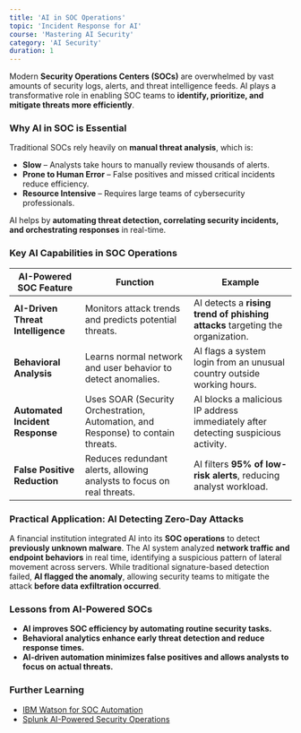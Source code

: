 ```yaml
---
title: 'AI in SOC Operations'
topic: 'Incident Response for AI'
course: 'Mastering AI Security'
category: 'AI Security'
duration: 1
---
```


Modern **Security Operations Centers (SOCs)** are overwhelmed by vast amounts of security logs, alerts, and threat intelligence feeds. AI plays a transformative role in enabling SOC teams to **identify, prioritize, and mitigate threats more efficiently**.

### Why AI in SOC is Essential

Traditional SOCs rely heavily on **manual threat analysis**, which is:

- **Slow** – Analysts take hours to manually review thousands of alerts.
- **Prone to Human Error** – False positives and missed critical incidents reduce efficiency.
- **Resource Intensive** – Requires large teams of cybersecurity professionals.

AI helps by **automating threat detection, correlating security incidents, and orchestrating responses** in real-time.

### Key AI Capabilities in SOC Operations

| AI-Powered SOC Feature            | Function                                                                         | Example                                                                           |
| --------------------------------- | -------------------------------------------------------------------------------- | --------------------------------------------------------------------------------- |
| **AI-Driven Threat Intelligence** | Monitors attack trends and predicts potential threats.                           | AI detects a **rising trend of phishing attacks** targeting the organization.     |
| **Behavioral Analysis**           | Learns normal network and user behavior to detect anomalies.                     | AI flags a system login from an unusual country outside working hours.            |
| **Automated Incident Response**   | Uses SOAR (Security Orchestration, Automation, and Response) to contain threats. | AI blocks a malicious IP address immediately after detecting suspicious activity. |
| **False Positive Reduction**      | Reduces redundant alerts, allowing analysts to focus on real threats.            | AI filters **95% of low-risk alerts**, reducing analyst workload.                 |

### Practical Application: AI Detecting Zero-Day Attacks

A financial institution integrated AI into its **SOC operations** to detect **previously unknown malware**. The AI system analyzed **network traffic and endpoint behaviors** in real time, identifying a suspicious pattern of lateral movement across servers. While traditional signature-based detection failed, **AI flagged the anomaly**, allowing security teams to mitigate the attack **before data exfiltration occurred**.

### Lessons from AI-Powered SOCs

- **AI improves SOC efficiency by automating routine security tasks.**
- **Behavioral analytics enhance early threat detection and reduce response times.**
- **AI-driven automation minimizes false positives and allows analysts to focus on actual threats.**

### Further Learning

- [IBM Watson for SOC Automation](https://www.ibm.com/security/soar)
- [Splunk AI-Powered Security Operations](https://www.splunk.com/security)
